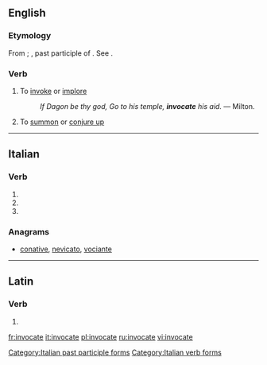 ==English==

===Etymology===
From {{etyl|la|en}} {{term|invocare|lang=la}}; {{term|invocatus}}, past participle of {{term|invocare}}. See {{term|invoke}}.

===Verb===
{{en-verb|invocat}}

# To [[invoke]] or [[implore]]
#: ''If Dagon be thy god, Go to his temple, '''invocate''' his aid.'' &mdash; Milton.
# To [[summon]] or [[conjure up]]
----

==Italian==

===Verb===
{{head|it|verb form}}

# {{inflection of|invocare||2|p|pres|ind|lang=it}}
# {{inflection of|invocare||2|p|imp|lang=it}}
# {{feminine plural of|invocato|lang=it}}

===Anagrams===
* [[conative#Italian|conative]], [[nevicato#Italian|nevicato]], [[vociante#Italian|vociante]]

[[Category:Italian past participle forms]]
[[Category:Italian verb forms]]

----

==Latin==

===Verb===
{{la-verb-form|invocāte}}

# {{inflection of|invocō||2|p|pres|act|imp|lang=la}}

[[fr:invocate]]
[[it:invocate]]
[[pl:invocate]]
[[ru:invocate]]
[[vi:invocate]]